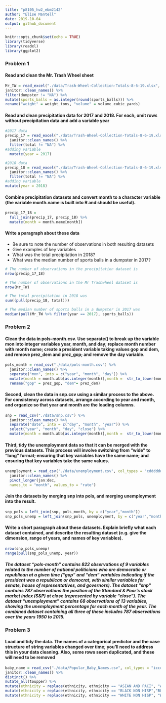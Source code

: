 ```yaml
---
title: "p8105_hw2_ebm2142"
author: "Elise Mantell"
date: 2019-10-04
output: github_document
---
```


```r
knitr::opts_chunk$set(echo = TRUE)
library(tidyverse)
library(readxl)
library(ggplot2)
```
### Problem 1

#### Read and clean the Mr. Trash Wheel sheet

```r
Mr_TW = read_excel("./data/Trash-Wheel-Collection-Totals-8-6-19.xlsx", range = "A2:N408", sheet = 1) %>% 
janitor::clean_names() %>% 
filter(dumpster != "NA") %>% 
mutate(sports_balls = as.integer(round(sports_balls))) %>% 
rename("weight" = weight_tons, "volume" = volume_cubic_yards)
```
#### Read and clean precipitation data for 2017 and 2018. For each, omit rows without precipitation data and add a variable year


```r
#2017 data
precip_17 = read_excel("./data/Trash-Wheel-Collection-Totals-8-6-19.xlsx", sheet = "2017 Precipitation", range = "A2:B14") %>% 
  janitor::clean_names() %>% 
  filter(total != "NA") %>% 
#adding variable
  mutate(year = 2017)

#2018 data
precip_18 = read_excel("./data/Trash-Wheel-Collection-Totals-8-6-19.xlsx",sheet = "2018 Precipitation", range = "A2:B14") %>% 
  janitor::clean_names() %>% 
  filter(total != "NA") %>% 
#adding variable
mutate(year = 2018)
```
#### Combine precipitation datasets and convert month to a character variable (the variable month.name is built into R and should be useful).

```r
precip_17_18 =
  full_join(precip_17, precip_18) %>% 
  mutate(month = month.name[month])
```

#### Write a paragraph about these data
* Be sure to note the number of observations in both resulting datasets
* Give examples of key variables
* What was the total precipitation in 2018? 
* What was the median number of sports balls in a dumpster in 2017? 

```r

# The number of observations in the precipitation dataset is
nrow(precip_17_18)

# The number of observations in the Mr Trashwheel dataset is
nrow(Mr_TW)

# The total precipitation in 2018 was
sum((pull(precip_18, total)))

# The median number of sports balls in a dumpster in 2017 was
median(pull(Mr_TW %>% filter(year == 2017), sports_balls))
```
### Problem 2

#### Clean the data in pols-month.csv. Use separate() to break up the variable mon into integer variables year, month, and day; replace month number with month name; create a president variable taking values gop and dem, and remove prez_dem and prez_gop; and remove the day variable.

```r
pols_month = read_csv("./data/pols-month.csv") %>%
  janitor::clean_names() %>% 
  separate("mon", into = c("year", "month", "day")) %>% 
  mutate(month = month.abb[as.integer(month)],month =  str_to_lower(month)) %>% 
  rename("gop" = prez_gop, "dem"= prez_dem)
```

#### Second, clean the data in snp.csv using a similar process to the above. For consistency across datasets, arrange according to year and month, and organize so that year and month are the leading columns.

```r
snp = read_csv("./data/snp.csv") %>% 
  janitor::clean_names() %>% 
  separate("date", into = c("day", "month", "year")) %>% 
  select("year", "month", "day", "close") %>% 
  mutate(month = month.abb[as.integer(month)],month =  str_to_lower(month))
```

#### Third, tidy the unemployment data so that it can be merged with the previous datasets. This process will involve switching from “wide” to “long” format; ensuring that key variables have the same name; and ensuring that key variables take the same values.

```r
unemployment = read_csv("./data/unemployment.csv", col_types = "cdddddddddddd") %>% 
  janitor::clean_names() %>% 
  pivot_longer(jan:dec, 
  names_to = "month", values_to = "rate") 
```

#### Join the datasets by merging snp into pols, and merging unemployment into the result.

```r
snp_pols = left_join(snp, pols_month, by = c("year","month"))
snp_pols_unemp = left_join(snp_pols, unemployment, by = c("year","month"))
```
#### Write a short paragraph about these datasets. Explain briefly what each dataset contained, and describe the resulting dataset (e.g. give the dimension, range of years, and names of key variables).

```r
nrow(snp_pols_unemp)
range(pull(snp_pols_unemp, year))
```

##### The dataset “pols-month” contains 822 observations of 9 variables related to the number of national politicians who are democratic or republican at a given time ("gop" and "dem" variables indicating if the president was a republican or democrat, with similar variables for senate, house of representatives, and governors). The dataset "snp" contains 787 observations the position of the Standard & Poor’s stock market index (S&P) at close (represented by variable "close"). The dataset “unemployment” contains 68 observations of 13 variables, showing the unemployment percentage for each month of the year. The combined dataset containing all three of these includes 787 observations over the years 1950 to 2015. 

### Problem 3

#### Load and tidy the data. The names of a categorical predictor and the case structure of string variables changed over time; you’ll need to address this in your data cleaning. Also, some rows seem duplicated, and these will need to be removed

```r
baby_name = read_csv("./data/Popular_Baby_Names.csv", col_types = "icccii") %>% 
janitor::clean_names() %>% 
distinct() %>% 
mutate_all(toupper) %>% 
mutate(ethnicity = replace(ethnicity, ethnicity == "ASIAN AND PACI", "ASIAN AND PACIFIC ISLANDER")) %>% 
mutate(ethnicity = replace(ethnicity, ethnicity == "BLACK NON HISP","BLACK NON HISPANIC")) %>%
mutate(ethnicity = replace(ethnicity, ethnicity == "WHITE NON HISP", "WHITE NON HISPANIC"))
```
